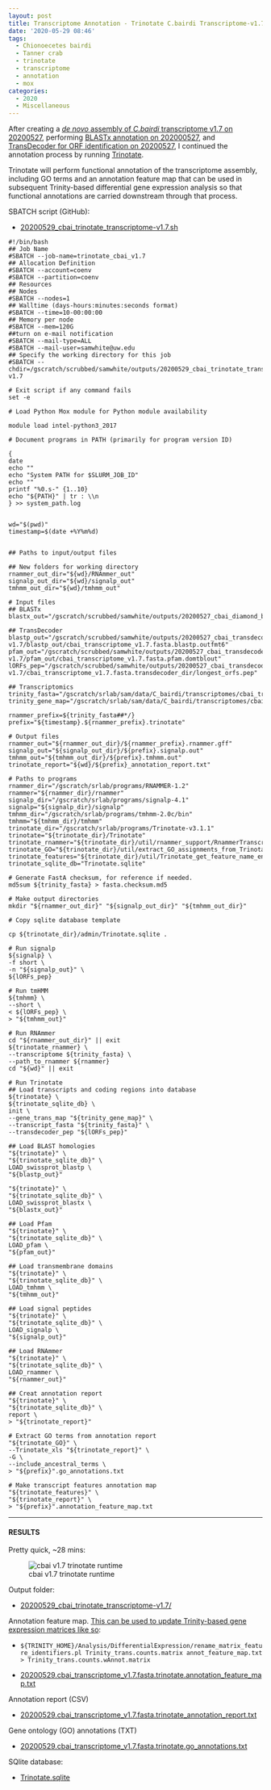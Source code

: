 ```yaml
---
layout: post
title: Transcriptome Annotation - Trinotate C.bairdi Transcriptome-v1.7 on Mox
date: '2020-05-29 08:46'
tags:
  - Chionoecetes bairdi
  - Tanner crab
  - trinotate
  - transcriptome
  - annotation
  - mox
categories:
  - 2020
  - Miscellaneous
---
```

After creating a [_de novo_ assembly of _C.bairdi_ transcriptome v1.7 on 20200527](https://robertslab.github.io/sams-notebook/2020/05/27/Transcriptome-Assembly-C.bairdi-All-Pooled-Arthropoda-only-RNAseq-Data-with-Trinity-on-Mox.html), performing [BLASTx annotation on 202000527](https://robertslab.github.io/sams-notebook/2020/05/27/Transcriptome-Annotation-C.bairdi-Transcriptome-v1.7-Using-DIAMOND-BLASTx-on-Mox.html), and [TransDecoder for ORF identification on 20200527](https://robertslab.github.io/sams-notebook/2020/05/27/TransDecoder-C.bairdi-Transcriptome-v1.7-on-Mox.html), I continued the annotation process by running [Trinotate](https://github.com/Trinotate/Trinotate.github.io/wiki).

Trinotate will perform functional annotation of the transcriptome assembly, including GO terms and an annotation feature map that can be used in subsequent Trinity-based differential gene expression analysis so that functional annotations are carried downstream through that process.

SBATCH script (GitHub):

- [20200529_cbai_trinotate_transcriptome-v1.7.sh](https://github.com/RobertsLab/sams-notebook/blob/master/sbatch_scripts/20200529_cbai_trinotate_transcriptome-v1.7.sh)

```shell
#!/bin/bash
## Job Name
#SBATCH --job-name=trinotate_cbai_v1.7
## Allocation Definition
#SBATCH --account=coenv
#SBATCH --partition=coenv
## Resources
## Nodes
#SBATCH --nodes=1
## Walltime (days-hours:minutes:seconds format)
#SBATCH --time=10-00:00:00
## Memory per node
#SBATCH --mem=120G
##turn on e-mail notification
#SBATCH --mail-type=ALL
#SBATCH --mail-user=samwhite@uw.edu
## Specify the working directory for this job
#SBATCH --chdir=/gscratch/scrubbed/samwhite/outputs/20200529_cbai_trinotate_transcriptome-v1.7

# Exit script if any command fails
set -e

# Load Python Mox module for Python module availability

module load intel-python3_2017

# Document programs in PATH (primarily for program version ID)

{
date
echo ""
echo "System PATH for $SLURM_JOB_ID"
echo ""
printf "%0.s-" {1..10}
echo "${PATH}" | tr : \\n
} >> system_path.log


wd="$(pwd)"
timestamp=$(date +%Y%m%d)


## Paths to input/output files

## New folders for working directory
rnammer_out_dir="${wd}/RNAmmer_out"
signalp_out_dir="${wd}/signalp_out"
tmhmm_out_dir="${wd}/tmhmm_out"

# Input files
## BLASTx
blastx_out="/gscratch/scrubbed/samwhite/outputs/20200527_cbai_diamond_blastx_transcriptome_v1.7/cbai_transcriptome_v1.7.blastx.outfmt6"

## TransDecoder
blastp_out="/gscratch/scrubbed/samwhite/outputs/20200527_cbai_transdecoder_transcriptome-v1.7/blastp_out/cbai_transcriptome_v1.7.fasta.blastp.outfmt6"
pfam_out="/gscratch/scrubbed/samwhite/outputs/20200527_cbai_transdecoder_transcriptome-v1.7/pfam_out/cbai_transcriptome_v1.7.fasta.pfam.domtblout"
lORFs_pep="/gscratch/scrubbed/samwhite/outputs/20200527_cbai_transdecoder_transcriptome-v1.7/cbai_transcriptome_v1.7.fasta.transdecoder_dir/longest_orfs.pep"

## Transcriptomics
trinity_fasta="/gscratch/srlab/sam/data/C_bairdi/transcriptomes/cbai_transcriptome_v1.7.fasta"
trinity_gene_map="/gscratch/srlab/sam/data/C_bairdi/transcriptomes/cbai_transcriptome_v1.7.fasta.gene_trans_map"

rnammer_prefix=${trinity_fasta##*/}
prefix="${timestamp}.${rnammer_prefix}.trinotate"

# Output files
rnammer_out="${rnammer_out_dir}/${rnammer_prefix}.rnammer.gff"
signalp_out="${signalp_out_dir}/${prefix}.signalp.out"
tmhmm_out="${tmhmm_out_dir}/${prefix}.tmhmm.out"
trinotate_report="${wd}/${prefix}_annotation_report.txt"

# Paths to programs
rnammer_dir="/gscratch/srlab/programs/RNAMMER-1.2"
rnammer="${rnammer_dir}/rnammer"
signalp_dir="/gscratch/srlab/programs/signalp-4.1"
signalp="${signalp_dir}/signalp"
tmhmm_dir="/gscratch/srlab/programs/tmhmm-2.0c/bin"
tmhmm="${tmhmm_dir}/tmhmm"
trinotate_dir="/gscratch/srlab/programs/Trinotate-v3.1.1"
trinotate="${trinotate_dir}/Trinotate"
trinotate_rnammer="${trinotate_dir}/util/rnammer_support/RnammerTranscriptome.pl"
trinotate_GO="${trinotate_dir}/util/extract_GO_assignments_from_Trinotate_xls.pl"
trinotate_features="${trinotate_dir}/util/Trinotate_get_feature_name_encoding_attributes.pl"
trinotate_sqlite_db="Trinotate.sqlite"

# Generate FastA checksum, for reference if needed.
md5sum ${trinity_fasta} > fasta.checksum.md5

# Make output directories
mkdir "${rnammer_out_dir}" "${signalp_out_dir}" "${tmhmm_out_dir}"

# Copy sqlite database template

cp ${trinotate_dir}/admin/Trinotate.sqlite .

# Run signalp
${signalp} \
-f short \
-n "${signalp_out}" \
${lORFs_pep}

# Run tmHMM
${tmhmm} \
--short \
< ${lORFs_pep} \
> "${tmhmm_out}"

# Run RNAmmer
cd "${rnammer_out_dir}" || exit
${trinotate_rnammer} \
--transcriptome ${trinity_fasta} \
--path_to_rnammer ${rnammer}
cd "${wd}" || exit

# Run Trinotate
## Load transcripts and coding regions into database
${trinotate} \
${trinotate_sqlite_db} \
init \
--gene_trans_map "${trinity_gene_map}" \
--transcript_fasta "${trinity_fasta}" \
--transdecoder_pep "${lORFs_pep}"

## Load BLAST homologies
"${trinotate}" \
"${trinotate_sqlite_db}" \
LOAD_swissprot_blastp \
"${blastp_out}"

"${trinotate}" \
"${trinotate_sqlite_db}" \
LOAD_swissprot_blastx \
"${blastx_out}"

## Load Pfam
"${trinotate}" \
"${trinotate_sqlite_db}" \
LOAD_pfam \
"${pfam_out}"

## Load transmembrane domains
"${trinotate}" \
"${trinotate_sqlite_db}" \
LOAD_tmhmm \
"${tmhmm_out}"

## Load signal peptides
"${trinotate}" \
"${trinotate_sqlite_db}" \
LOAD_signalp \
"${signalp_out}"

## Load RNAmmer
"${trinotate}" \
"${trinotate_sqlite_db}" \
LOAD_rnammer \
"${rnammer_out}"

## Creat annotation report
"${trinotate}" \
"${trinotate_sqlite_db}" \
report \
> "${trinotate_report}"

# Extract GO terms from annotation report
"${trinotate_GO}" \
--Trinotate_xls "${trinotate_report}" \
-G \
--include_ancestral_terms \
> "${prefix}".go_annotations.txt

# Make transcript features annotation map
"${trinotate_features}" \
"${trinotate_report}" \
> "${prefix}".annotation_feature_map.txt
```


---

#### RESULTS

Pretty quick, ~28 mins:

![cbai v1.7 trinotate runtime](https://github.com/RobertsLab/sams-notebook/blob/master/images/screencaps/20200529_cbai_trinotate_transcriptome-v1.7_runtime.png?raw=true)

Output folder:

- [20200529_cbai_trinotate_transcriptome-v1.7/](https://gannet.fish.washington.edu/Atumefaciens/20200529_cbai_trinotate_transcriptome-v1.7/)

Annotation feature map. [This can be used to update Trinity-based gene expression matrices like so](https://github.com/trinityrnaseq/trinityrnaseq/wiki/Functional-Annotation-of-Transcripts):

- ```${TRINITY_HOME}/Analysis/DifferentialExpression/rename_matrix_feature_identifiers.pl Trinity_trans.counts.matrix annot_feature_map.txt > Trinity_trans.counts.wAnnot.matrix```

- [20200529.cbai_transcriptome_v1.7.fasta.trinotate.annotation_feature_map.txt](https://gannet.fish.washington.edu/Atumefaciens/20200529_cbai_trinotate_transcriptome-v1.7/20200529.cbai_transcriptome_v1.7.fasta.trinotate.annotation_feature_map.txt)

Annotation report (CSV)

- [20200529.cbai_transcriptome_v1.7.fasta.trinotate_annotation_report.txt](https://gannet.fish.washington.edu/Atumefaciens/20200529_cbai_trinotate_transcriptome-v1.7/20200529.cbai_transcriptome_v1.7.fasta.trinotate_annotation_report.txt)

Gene ontology (GO) annotations (TXT)

- [20200529.cbai_transcriptome_v1.7.fasta.trinotate.go_annotations.txt](https://gannet.fish.washington.edu/Atumefaciens/20200529_cbai_trinotate_transcriptome-v1.7/20200529.cbai_transcriptome_v1.7.fasta.trinotate.go_annotations.txt)

SQlite database:

- [Trinotate.sqlite](https://gannet.fish.washington.edu/Atumefaciens/20200529_cbai_trinotate_transcriptome-v1.7/Trinotate.sqlite)
